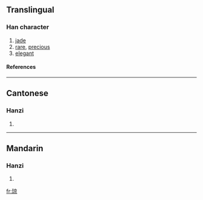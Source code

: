 {{see|瓊}}

==Translingual==
===Han character===
{{Han char|rn=96|rad=玉|as=08|sn=12|four=|canj=一土卜口火 (MGYRF)}}
# [[jade]]
# [[rare]], [[precious]]
# [[elegant]]
====References====
{{Han ref|kx=0736.081|hdz=21123.020|uh=743C|ud=29756}}

----
==Cantonese==
===Hanzi===
{{yue-hanzi|jyut=|y=king4}}
# {{defn|Cantonese}}

----
==Mandarin==
===Hanzi===
{{cmn-hanzi|tra=瓊|pin=[[qióng]] ([[qiong2]])|wg=ch'iung<sup>2</sup>}}
# {{defn|Mandarin}}

[[fr:琼]]